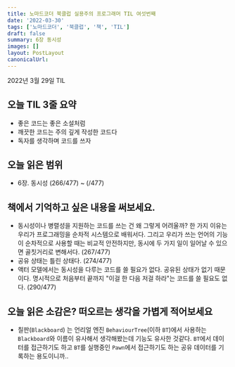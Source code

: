 ```yaml
---
title: 노마드코더 북클럽 실용주의 프로그래머 TIL 여섯번째
date: '2022-03-30'
tags: ['노마드코더', '북클럽', '책', 'TIL']
draft: false
summary: 6장 동시성
images: []
layout: PostLayout
canonicalUrl:
---
```


2022년 3월 29일 TIL

## 오늘 TIL 3줄 요약

- 좋은 코드는 좋은 소설처럼
- 깨끗한 코드는 주의 깊게 작성한 코드다
- 독자를 생각하며 코드를 쓰자

## 오늘 읽은 범위

- 6장. 동시성 (266/477) ~ (/477)

## 책에서 기억하고 싶은 내용을 써보세요.

- 동시성이나 병렬성을 지원하는 코드를 쓰는 건 왜 그렇게 어려울까? 한 가지 이유는 우리가 프로그래밍을 순차적 시스템으로 배워서다. 그리고 우리가 쓰는 언어의 기능이 순차적으로 사용할 때는 비교적 안전하지만, 동시에 두 가지 일이 일어날 수 있으면 골칫거리로 변해서다. (267/477)
- 공유 상태는 틀린 상태다. (274/477)
- 액터 모델에서는 동시성을 다루는 코드를 쓸 필요가 없다. 공유된 상태가 없기 때문이다. 명시적으로 처음부터 끝까지 "이걸 한 다음 저걸 하라"는 코드를 쓸 필요도 없다. (290/477)

## 오늘 읽은 소감은? 떠오르는 생각을 가볍게 적어보세요

- 칠판(`Blackboard`) 는 언리얼 엔진 `BehaviourTree`(이하 `BT`)에서 사용하는 `Blackboard`와 이름이 유사해서 생각해봤는데 기능도 유사한 것같다. `BT`에서 데이터를 접근하기도 하고 `BT`를 실행중인 `Pawn`에서 접근하기도 하는 공유 데이터를 기록하는 용도이니까..
